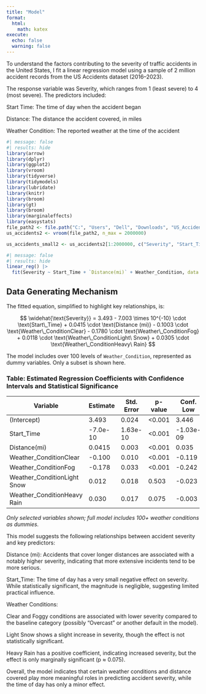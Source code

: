 ```yaml
---
title: "Model"
format:
  html:
    math: katex
execute: 
  echo: false
  warning: false
---
```


To understand the factors contributing to the severity of traffic accidents in the United States, I fit a linear regression model using a sample of 2 million accident records from the US Accidents dataset (2016–2023).

The response variable was Severity, which ranges from 1 (least severe) to 4 (most severe). The predictors included:

Start Time: The time of day when the accident began

Distance: The distance the accident covered, in miles

Weather Condition: The reported weather at the time of the accident

```r
#| message: false
#| results: hide
library(arrow)
library(dplyr)
library(ggplot2)
library(vroom)
library(tidyverse)
library(tidymodels)
library(lubridate)
library(knitr)
library(broom)     
library(gt)                
library(broom)          
library(marginaleffects) 
library(easystats) 
file_path2 <- file.path("C:", "Users", "Dell", "Downloads", "US_Accidents_March23.csv")
us_accidents2 <- vroom(file_path2, n_max = 2000000)
```

```r
us_accidents_small2 <- us_accidents2[1:2000000, c("Severity", "Start_Time", "Distance(mi)", "Weather_Condition")]
```

```r
#| message: false
#| results: hide
linear_reg() |>
  fit(Severity ~ Start_Time + `Distance(mi)` + Weather_Condition, data = us_accidents_small2)
```

## Data Generating Mechanism
The fitted equation, simplified to highlight key relationships, is:

$$
\widehat{\text{Severity}} = 3.493 
- 7.003 \times 10^{-10} \cdot \text{Start\_Time} 
+ 0.0415 \cdot \text{Distance (mi)} 
- 0.1003 \cdot \text{Weather\_ConditionClear} 
- 0.1780 \cdot \text{Weather\_ConditionFog} 
+ 0.0118 \cdot \text{Weather\_ConditionLight\ Snow} 
+ 0.0305 \cdot \text{Weather\_ConditionHeavy\ Rain}
$$



The model includes over 100 levels of `Weather_Condition`, represented as dummy variables. Only a subset is shown here.


### Table: Estimated Regression Coefficients with Confidence Intervals and Statistical Significance
| Variable                     | Estimate  | Std. Error | p-value | Conf. Low | Conf. High |
|------------------------------|-----------|------------|---------|-----------|------------|
| (Intercept)                  | 3.493     | 0.024      | <0.001  | 3.446     | 3.540      |
| Start_Time                   | -7.0e-10  | 1.63e-10   | <0.001  | -1.03e-09 | -3.73e-10  |
| Distance(mi)                | 0.0415    | 0.003      | <0.001  | 0.035     | 0.048      |
| Weather_ConditionClear       | -0.100    | 0.010      | <0.001  | -0.119    | -0.081     |
| Weather_ConditionFog         | -0.178    | 0.033      | <0.001  | -0.242    | -0.114     |
| Weather_ConditionLight Snow  | 0.012     | 0.018      | 0.503   | -0.023    | 0.046      |
| Weather_ConditionHeavy Rain  | 0.030     | 0.017      | 0.075   | -0.003    | 0.063      |

*Only selected variables shown; full model includes 100+ weather conditions as dummies.*


This model suggests the following relationships between accident severity and key predictors:

Distance (mi): Accidents that cover longer distances are associated with a notably higher severity, indicating that more extensive incidents tend to be more serious.

Start_Time: The time of day has a very small negative effect on severity. While statistically significant, the magnitude is negligible, suggesting limited practical influence.

Weather Conditions:

Clear and Foggy conditions are associated with lower severity compared to the baseline category (possibly "Overcast" or another default in the model).

Light Snow shows a slight increase in severity, though the effect is not statistically significant.

Heavy Rain has a positive coefficient, indicating increased severity, but the effect is only marginally significant (p ≈ 0.075).

Overall, the model indicates that certain weather conditions and distance covered play more meaningful roles in predicting accident severity, while the time of day has only a minor effect.

